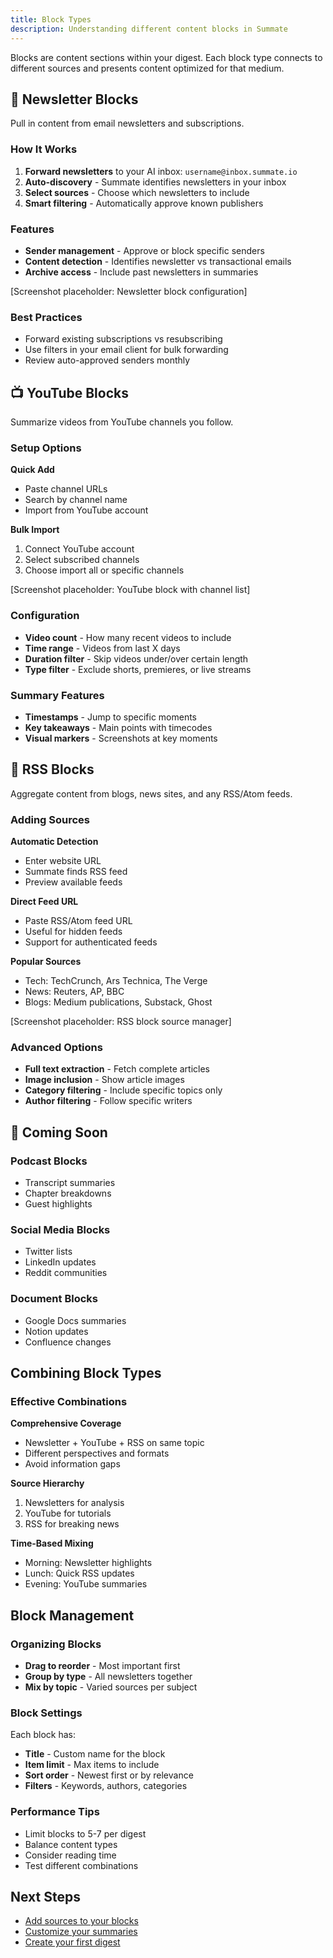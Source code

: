 ```yaml
---
title: Block Types
description: Understanding different content blocks in Summate
---
```


Blocks are content sections within your digest. Each block type connects to different sources and presents content optimized for that medium.

## 📧 Newsletter Blocks

Pull in content from email newsletters and subscriptions.

### How It Works

1. **Forward newsletters** to your AI inbox: `username@inbox.summate.io`
2. **Auto-discovery** - Summate identifies newsletters in your inbox
3. **Select sources** - Choose which newsletters to include
4. **Smart filtering** - Automatically approve known publishers

### Features

- **Sender management** - Approve or block specific senders
- **Content detection** - Identifies newsletter vs transactional emails
- **Archive access** - Include past newsletters in summaries

[Screenshot placeholder: Newsletter block configuration]

### Best Practices

- Forward existing subscriptions vs resubscribing
- Use filters in your email client for bulk forwarding
- Review auto-approved senders monthly

## 📺 YouTube Blocks

Summarize videos from YouTube channels you follow.

### Setup Options

**Quick Add**
- Paste channel URLs
- Search by channel name
- Import from YouTube account

**Bulk Import**
1. Connect YouTube account
2. Select subscribed channels
3. Choose import all or specific channels

[Screenshot placeholder: YouTube block with channel list]

### Configuration

- **Video count** - How many recent videos to include
- **Time range** - Videos from last X days
- **Duration filter** - Skip videos under/over certain length
- **Type filter** - Exclude shorts, premieres, or live streams

### Summary Features

- **Timestamps** - Jump to specific moments
- **Key takeaways** - Main points with timecodes
- **Visual markers** - Screenshots at key moments

## 📰 RSS Blocks

Aggregate content from blogs, news sites, and any RSS/Atom feeds.

### Adding Sources

**Automatic Detection**
- Enter website URL
- Summate finds RSS feed
- Preview available feeds

**Direct Feed URL**
- Paste RSS/Atom feed URL
- Useful for hidden feeds
- Support for authenticated feeds

**Popular Sources**
- Tech: TechCrunch, Ars Technica, The Verge
- News: Reuters, AP, BBC
- Blogs: Medium publications, Substack, Ghost

[Screenshot placeholder: RSS block source manager]

### Advanced Options

- **Full text extraction** - Fetch complete articles
- **Image inclusion** - Show article images
- **Category filtering** - Include specific topics only
- **Author filtering** - Follow specific writers

## 🔗 Coming Soon

### Podcast Blocks
- Transcript summaries
- Chapter breakdowns
- Guest highlights

### Social Media Blocks
- Twitter lists
- LinkedIn updates
- Reddit communities

### Document Blocks
- Google Docs summaries
- Notion updates
- Confluence changes

## Combining Block Types

### Effective Combinations

**Comprehensive Coverage**
- Newsletter + YouTube + RSS on same topic
- Different perspectives and formats
- Avoid information gaps

**Source Hierarchy**
1. Newsletters for analysis
2. YouTube for tutorials
3. RSS for breaking news

**Time-Based Mixing**
- Morning: Newsletter highlights
- Lunch: Quick RSS updates
- Evening: YouTube summaries

## Block Management

### Organizing Blocks

- **Drag to reorder** - Most important first
- **Group by type** - All newsletters together
- **Mix by topic** - Varied sources per subject

### Block Settings

Each block has:
- **Title** - Custom name for the block
- **Item limit** - Max items to include
- **Sort order** - Newest first or by relevance
- **Filters** - Keywords, authors, categories

### Performance Tips

- Limit blocks to 5-7 per digest
- Balance content types
- Consider reading time
- Test different combinations

## Next Steps

- [Add sources to your blocks](/blocks/adding-sources)
- [Customize your summaries](/blocks/customizing-summaries)
- [Create your first digest](/digests/creating-digests)